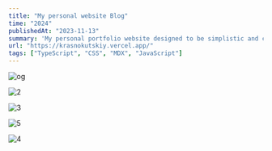 ```yaml
---
title: "My personal website Blog"
time: "2024"
publishedAt: "2023-11-13"
summary: 'My personal portfolio website designed to be simplistic and clean while including features like MDX blog posts with view counts, a dark mode toggle, gear list, an about page, and more.'
url: "https://krasnokutskiy.vercel.app/"
tags: ["TypeScript", "CSS", "MDX", "JavaScript"]
---
```



<Image 
  src="/projects/medium/og.png"
  alt="og"
  width={2267}
  height={1280}
/>

<Image 
  src="/projects/medium/phones.png"
  alt="2"
  width={3062}
  height={2042}
  caption="Mobile view, featuring detail view of a blog post, list view of blog posts, a seamless contact form, and a page to showcase gear."
/>

<Image 
  src="/projects/medium/tablet.png"
  alt="3"
  width={2267}
  height={1280}
  caption="Blog posts quickly transform to fit the screen size. Then the inscription Menu+ is displayed, when clicked, the navigation panel opens. "
/>

<Image 
  src="/projects/medium/dark computer.png"
  alt="5"
  width={5412}
  height={3246}
  caption="Application uses preferred system theme."
/>

<Image 
  src="/projects/medium/light computer.png"
  alt="4"
  width={5412}
  height={3246}
  caption="Or can be manually set to light or dark mode."
/>
